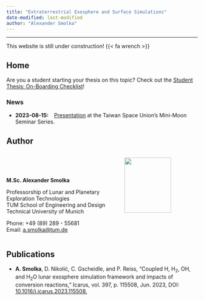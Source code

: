 ```yaml
---
title: "Extraterrestrial Exosphere and Surface Simulations"
date-modified: last-modified
author: "Alexander Smolka"
---
```

---

This website is still under construction! {{< fa wrench >}}


## Home

Are you a student starting your thesis on this topic? Check out the [Student Thesis: On-Boarding Checklist](/guide/essentials/onboarding_checklist/index.qmd)!

### News

* **2023-08-15:** &ensp; [Presentation](/presentations/tsu_seminar/index.qmd) at the Taiwan Space Union's Mini-Moon Seminar Series.

## Author

:::: {.columns}
::: {.column width=60%}
</br></br></br>
**M.Sc. Alexander Smolka**

Professorship of Lunar and Planetary Exploration Technologies  
TUM School of Engineering and Design  
Technical University of Munich  

Phone: +49 (89) 289 - 55681  
Email: [a.smolka@tum.de](mailto:a.smolka@tum.de)
:::

::: {.column width=40%}
![](/resources/imgs/me_gray.jpg){width=80%}
:::

::::


## Publications

* **A. Smolka**, D. Nikolić, C. Gscheidle, and P. Reiss, “Coupled H, H~2~, OH, and H~2~O lunar exosphere simulation framework and impacts of conversion reactions,” Icarus, vol. 397, p. 115508, Jun. 2023, DOI: [10.1016/j.icarus.2023.115508.](https://www.sciencedirect.com/science/article/abs/pii/S0019103523000854)